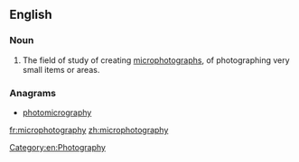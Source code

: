 ==English==

===Noun===
{{en-noun|-}}

# The field of study of creating [[microphotograph]]s, of photographing very small items or areas.

===Anagrams===
* [[photomicrography#English|photomicrography]]

[[Category:en:Photography]]

[[fr:microphotography]]
[[zh:microphotography]]